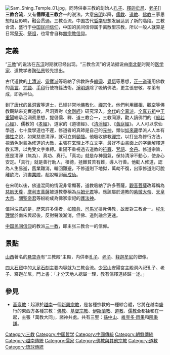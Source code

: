 [[File:Sam_Shing_Temple_01.jpg|thumb]]，同時供奉三教的創始人[[孔子|孔子]]、[[釋迦牟尼|釋迦牟尼]]、[[老子|老子]]]]
'''三教合流'''，又有'''儒釋道三教合一'''的说法。大意[[宋朝|宋]][[明朝|明]]以降，[[儒教_(宗教)|儒教]]、[[道教|道教]]、[[佛教|佛教]]三家思想相互影响，融会贯通。三教合流，中国古代[[哲学|哲学]]思想发展达到了新的階段。三教合流，盛行于[[中国民间信仰|中国民间信仰]]，中国的民间信仰属于离散型宗教，所以一般人就算是日常[[祭天|祭天]]、[[祭祖|祭祖]]，也常會自称[[無宗教信仰|無宗教信仰]]。

== 定義 ==
“[[三教|三教]]”的说法在[[东汉|东汉]]时期就已经出现。“三教合流”的说法据说由[[南北朝|南北朝]]时期的[[醫學家|医学家]]、道教学者[[陶弘景|陶弘景]]较先提出。

古代道教的[[上清派|上清派]]、[[靈寶派|靈寶派]]等吸納了佛教許多[[輪迴|輪迴]]、[[覺悟|覺悟]]等思想，[[正一道|正一道]]運用佛教的[[真言|真言]]、[[咒語|咒語]]、[[手印|手印]]行使符籙法術。[[淨明道|淨明道]]除了吸納佛法，更主張忠敬、孝弟有成，即為神仙。

到了[[唐代|唐代]]的[[呂洞賓|呂洞賓]]等道士，已經非常地[[佛教|佛教]]化、[[禪宗|禪宗]]化，他們利用離[[四相|相]]、觀[[諸法皆空|空]]等佛教觀點來充實道教，呂洞賓對《[[金剛經|金剛經]]》研究深入。[[金代|金代]]的[[全真派|全真派]]，[[全真五祖|全真五祖]]中[[王重陽|王重陽]]繼承呂洞賓思想，提倡儒、釋、道三教合一，三教同源，勸人讀佛門的《[[般若心經|般若心經]]》、儒教的《[[孝經|孝經]]》，道家的《道德經》、《[[太上老君說常清靜經|清淨經]]》、《[[黃庭經|黃庭經]]》。人人可以求仙學道，七十歲學道也不遲，修道者的真師是自己的[[元神|元神]]，類似[[如來藏|如來藏]]學派人人本有[[佛性|佛性]]之說，如果慈悲清淨，就可立刻[[頓悟|頓悟]]。他吸收佛教[[禪宗|禪宗]]，以打坐為修行方法，視酒色財氣為修道的大敵，主張在玄理上不立文字，最好不由書面上的字義解釋道教玄理，以免受文字束縛。重陽不重視過去道教的[[符籙|符籙]]、[[咒语|咒語]]、[[外丹术|金丹]]。修道宗旨，應是清淨（無為）、真功、真行。「真功」就是存神固氣，保持清淨不動心，使身心安定。「真行」就是善行助人，積德，拯難貧苦有難，導人行善。他勸人修道，認為人生易逝，舊業難消，輪回難避，不修道則下地獄，萬劫不復，出家修道則可脫離欲海，消盡[[業障|業障]]，超脫輪迴而[[成仙|成仙]]。

在宋明以後，佛道混同的情況非常顯著，道教吸納了許多菩薩，[[觀音菩薩|觀音菩薩]]改尊稱為[[慈航大士|慈航天尊]]，[[摩利支菩薩|摩利支菩薩]]被道教尊稱為[[斗姆元君|斗姆元君]]等。應該屬於道教的[[紫微大帝|紫微大帝]]、[[天皇大帝|天皇大帝]]、[[關聖帝君|關聖帝君]]等紛紛成為佛家崇祀的[[護法神|護法神]]。

值得注意的是，歷來許多儒者，如[[韓愈|韓愈]]、[[司馬光|司馬光]]排斥佛教，故反對三教合一。[[程朱理學|程朱理學]]於南宋興起後，反對聲浪漸消，但佛、道則融合更速。

[[中国民间信仰|中国民间信仰]]的教派[[三一教|三一教]]，即主张三教合一的信仰。

==景點==
[[山西省|山西]]著名的[[悬空寺|悬空寺]]有“三教殿”主殿，内供奉[[孔子|孔子]]、[[老子|老子]]、[[释迦牟尼|释迦牟尼]]的塑像。

[[中国著名石窟|四大石窟]]中的[[大足石刻|大足石刻]]主要内容就为三教合流。[[少室山|少室山]]安陽宮主殿洞內祀孔子、老子、釋迦牟尼，門上書：「才分天地人總屬一理，教有儒釋道終歸一途。」

== 參見 ==

* [[高臺教|高臺教]]：起源於[[越南|越南]]一個[[新兴宗教|新興宗教]]，是各種宗教的一種綜合體，它將在越南盛行的東西方各種宗教：[[佛教|佛教]]、[[基督宗教|基督宗教]]、[[伊斯蘭教|伊斯蘭教]]、[[道教|道教]]、[[儒教_(宗教)|儒教]]全都揉和在一起，主張「萬教大同」，諸神共處。共有三聖：[[孙中山|孫中山]]、[[维克多·雨果|維克多·雨果]]和[[阮秉谦|阮秉謙]]。

{{全真道}}
{{漢傳佛教}}
[[Category:三教|Category:三教]]
[[Category:中国哲学|Category:中国哲学]]
[[Category:中國傳統|Category:中國傳統]]
[[Category:朝鮮傳統|Category:朝鮮傳統]]
[[Category:越南傳統|Category:越南傳統]]
[[Category:儒家|Category:儒家]]
[[Category:佛教與其他宗教|Category:佛教與其他宗教]]
[[Category:道教|Category:道教]]
[[Category:琉球傳統|Category:琉球傳統]]
